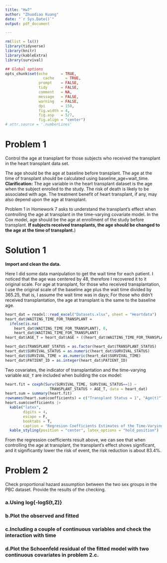 ```yaml
---
title: "Hw7"
author: "Zhuodiao Kuang"
date: "`r Sys.Date()`"
output: pdf_document

---
```



```r
rm(list = ls())
library(tidyverse)
library(knitr)
library(kableExtra)
library(survival)

## Global options
opts_chunk$set(echo      = TRUE,
	             cache     = TRUE,
               prompt    = FALSE,
               tidy      = FALSE,
               comment   = NA,
               message   = FALSE,
               warning   = FALSE,
               dpi       = 150,
               fig.width = 4, 
               fig.asp   = 5/7,
               fig.align = "center")
# attr.source = '.numberLines'
```

# Problem 1

Control the age at transplant for those subjects who received the transplant in the heart transplant data set. 

The age should be the age at baseline before transplant. The age at the time of transplant should be calculated using baseline_age+wait_time.
**Clarification:** The age variable in the heart transplant dataset is the age when the subject enrolled to the study. The risk of death is likely to be associated with age. The treatment benefit of heart transplant, if any, may also depend upon the age at transplant. 

Problem 1 in Homework 7 asks to understand the transplant's effect when controlling the age at transplant in the time-varying covariate model. In the Cox model, age should be the age at enrollment of the study before transplant. **If subjects received transplants, the age should be changed to the age at the time of transplant.**)

# Solution 1

**Import and clean the data.**

Here I did some data manipulation to get the wait time for each patient. I noticed that the age was centered by 48, therefore I recovered it to it original scale. For age at transplant, for those who received transplantation, I use the original scale of the baseline age plus the wait time divided by 365.25, that is, I assume the wait time was in days; For those who didn't received transplantation, the age at transplant is the same to the baseline age.



```r
heart_dat = readxl::read_excel("Datasets.xlsx", sheet = "Heartdata")
heart_dat$WAITING_TIME_FOR_TRANSPLANT = 
  ifelse(is.na(
    heart_dat$WAITING_TIME_FOR_TRANSPLANT), 0,        
    heart_dat$WAITING_TIME_FOR_TRANSPLANT)
heart_dat$AGE_T = heart_dat$AGE + ((heart_dat$WAITING_TIME_FOR_TRANSPLANT)/365.25)

heart_dat$TRANSPLANT_STATUS = as.factor(heart_dat$TRANSPLANT_STATUS)
heart_dat$SURVIVAL_STATUS = as.numeric(heart_dat$SURVIVAL_STATUS)
heart_dat$SURVIVAL_TIME = as.numeric(heart_dat$SURVIVAL_TIME)
heart_dat$PATIENT_ID = as.integer(heart_dat$PATIENT_ID)
```

Two covariates, the indicator of transplantation and the time-varying variable `AGE_T` are included when building the cox model:

```r
heart.fit = coxph(Surv(SURVIVAL_TIME, SURVIVAL_STATUS==1) ~
                    TRANSPLANT_STATUS + AGE_T, data = heart_dat)
heart.sum = summary(heart.fit)
rownames(heart.sum$coefficients) = c("Transplant Status = 1", "Age(t)")
heart.sum$coefficients |>
  kable("latex", 
        digits = 4, 
        escape = F, 
        booktabs = T, 
        caption = "Regresion Coefficients Estimates of the Time-Varying Cox Model") |> 
  kable_styling(position = "center", latex_options = "hold_position")
```

From the regression coefficients result above, we can see that when controlling the age at transplant, the transplant’s effect shows significant, and it significantly lower the risk of event, the risk reduction is about $83.4\%$.

# Problem 2

Check proportional hazard assumption between the two sex groups in the PBC dataset. Provide the results of the checking.

### a.Using log{-logS(t,Z)}



### b.Plot the observed and fitted



### c.Including a couple of continuous variables and check the interaction with time



### d.Plot the Schoenfeld residual of the fitted model with two continuous covariates in problem 2.c.


